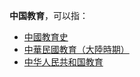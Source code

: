 '''中国教育'''，可以指：
*[[中國教育史|中國教育史]]
*[[中華民國教育|中華民國教育（大陸時期）]]
*[[中华人民共和国教育|中华人民共和国教育]]

{{disambig|cat=四字消歧义}}